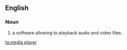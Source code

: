 ==English==
===Noun===
{{wikipedia}}
{{en-noun|sg=[[media]] [[player]]}}
#{{computing}} a software allowing to playback audio and video files.

[[ta:media player]]